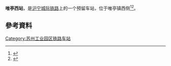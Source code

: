 {{不是|唯亭镇站}}
{{Infobox China railway station 
|车站名称 = 唯亭西站
|车站名称拼音 = Weiting West
|车站位置 = [[江苏省|江苏省]][[苏州市|苏州市]]
|归属 = [[上海铁路局|上海铁路局]]
|线路 = [[沪宁城际铁路|沪宁城际铁路]]
|车站等级 = 
|月台数目 = 
}}

'''唯亭西站'''，是[[沪宁城际铁路|沪宁城际铁路]]上的一个预留车站，位于唯亭镇西侧<ref>{{Cite web |url=http://js.xinhuanet.com/xin_wen_zhong_xin/2008-03/18/content_12723395.htm |title=沪宁城际铁路今年将正式动工 |accessdate=2011-12-02 |archive-date=2013-10-17 |archive-url=https://web.archive.org/web/20131017171438/http://js.xinhuanet.com/xin_wen_zhong_xin/2008-03/18/content_12723395.htm |dead-url=yes }}</ref><ref>{{Cite web |url=http://www.iyaxin.com/news/content/2008-06/28/content_198248.htm |title=沪宁城际铁路7月1日开工 |accessdate=2009-03-25 |archive-date=2015-07-23 |archive-url=https://web.archive.org/web/20150723135702/http://www.iyaxin.com/news/content/2008-06/28/content_198248.htm |dead-url=yes }}</ref>。

==參考資料==
{{reflist}}

{{苏州铁路车站}}
{{沪宁高速铁路}}

{{Suzhou-stub}}
{{Railwaystation-stub}}

[[Category:苏州工业园区铁路车站|Category:苏州工业园区铁路车站]]
